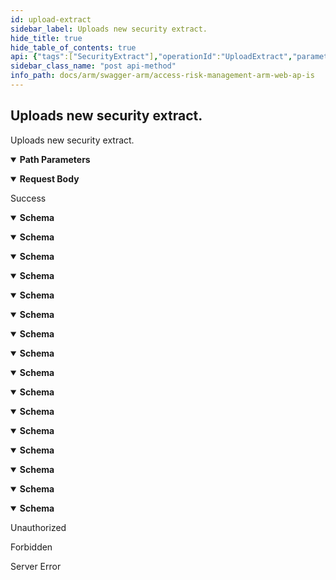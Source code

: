 ```yaml
---
id: upload-extract
sidebar_label: Uploads new security extract.
hide_title: true
hide_table_of_contents: true
api: {"tags":["SecurityExtract"],"operationId":"UploadExtract","parameters":[{"name":"erpSystemId","in":"path","description":"Identifier of the ERP system.","required":true,"schema":{"type":"integer","format":"int32"}}],"requestBody":{"content":{"multipart/form-data":{"schema":{"type":"object","properties":{"fileExtract":{"description":"File to upload.","type":"string","format":"binary"}}}}}},"responses":{"200":{"description":"Success","content":{"application/json;odata.metadata=minimal;odata.streaming=true":{"schema":{"type":"object","properties":{"id":{"type":"string"},"fileDataStorageId":{"format":"uuid","type":"string"},"fileName":{"type":"string"},"fileSizeInBytes":{"format":"int64","type":"integer"},"createdBy":{"type":"string"},"createdDate":{"format":"date-time","type":"string"},"accountId":{"format":"int32","type":"integer"},"fileUri":{"type":"string"},"fileType":{"enum":["undefined","securityExtract","utilizationExtract","securityAnalysisResult","report","ruleBookExtract","whatIfAnalysisResult","importResult","sapChangeDocumentExtract","exportResult","accessReviewEmailTemplate","accessReviewRolesRemovalReport","rulebookChangeLog","extractCompletenessReportJob","changeLog"],"type":"string"},"jobId":{"format":"int32","type":"integer"},"reportType":{"type":"string"},"analysisType":{"enum":["user","role"],"type":"string"}}}},"application/json;odata.metadata=minimal;odata.streaming=false":{"schema":{"type":"object","properties":{"id":{"type":"string"},"fileDataStorageId":{"format":"uuid","type":"string"},"fileName":{"type":"string"},"fileSizeInBytes":{"format":"int64","type":"integer"},"createdBy":{"type":"string"},"createdDate":{"format":"date-time","type":"string"},"accountId":{"format":"int32","type":"integer"},"fileUri":{"type":"string"},"fileType":{"enum":["undefined","securityExtract","utilizationExtract","securityAnalysisResult","report","ruleBookExtract","whatIfAnalysisResult","importResult","sapChangeDocumentExtract","exportResult","accessReviewEmailTemplate","accessReviewRolesRemovalReport","rulebookChangeLog","extractCompletenessReportJob","changeLog"],"type":"string"},"jobId":{"format":"int32","type":"integer"},"reportType":{"type":"string"},"analysisType":{"enum":["user","role"],"type":"string"}}}},"application/json;odata.metadata=minimal":{"schema":{"type":"object","properties":{"id":{"type":"string"},"fileDataStorageId":{"format":"uuid","type":"string"},"fileName":{"type":"string"},"fileSizeInBytes":{"format":"int64","type":"integer"},"createdBy":{"type":"string"},"createdDate":{"format":"date-time","type":"string"},"accountId":{"format":"int32","type":"integer"},"fileUri":{"type":"string"},"fileType":{"enum":["undefined","securityExtract","utilizationExtract","securityAnalysisResult","report","ruleBookExtract","whatIfAnalysisResult","importResult","sapChangeDocumentExtract","exportResult","accessReviewEmailTemplate","accessReviewRolesRemovalReport","rulebookChangeLog","extractCompletenessReportJob","changeLog"],"type":"string"},"jobId":{"format":"int32","type":"integer"},"reportType":{"type":"string"},"analysisType":{"enum":["user","role"],"type":"string"}}}},"application/json;odata.metadata=full;odata.streaming=true":{"schema":{"type":"object","properties":{"id":{"type":"string"},"fileDataStorageId":{"format":"uuid","type":"string"},"fileName":{"type":"string"},"fileSizeInBytes":{"format":"int64","type":"integer"},"createdBy":{"type":"string"},"createdDate":{"format":"date-time","type":"string"},"accountId":{"format":"int32","type":"integer"},"fileUri":{"type":"string"},"fileType":{"enum":["undefined","securityExtract","utilizationExtract","securityAnalysisResult","report","ruleBookExtract","whatIfAnalysisResult","importResult","sapChangeDocumentExtract","exportResult","accessReviewEmailTemplate","accessReviewRolesRemovalReport","rulebookChangeLog","extractCompletenessReportJob","changeLog"],"type":"string"},"jobId":{"format":"int32","type":"integer"},"reportType":{"type":"string"},"analysisType":{"enum":["user","role"],"type":"string"}}}},"application/json;odata.metadata=full;odata.streaming=false":{"schema":{"type":"object","properties":{"id":{"type":"string"},"fileDataStorageId":{"format":"uuid","type":"string"},"fileName":{"type":"string"},"fileSizeInBytes":{"format":"int64","type":"integer"},"createdBy":{"type":"string"},"createdDate":{"format":"date-time","type":"string"},"accountId":{"format":"int32","type":"integer"},"fileUri":{"type":"string"},"fileType":{"enum":["undefined","securityExtract","utilizationExtract","securityAnalysisResult","report","ruleBookExtract","whatIfAnalysisResult","importResult","sapChangeDocumentExtract","exportResult","accessReviewEmailTemplate","accessReviewRolesRemovalReport","rulebookChangeLog","extractCompletenessReportJob","changeLog"],"type":"string"},"jobId":{"format":"int32","type":"integer"},"reportType":{"type":"string"},"analysisType":{"enum":["user","role"],"type":"string"}}}},"application/json;odata.metadata=full":{"schema":{"type":"object","properties":{"id":{"type":"string"},"fileDataStorageId":{"format":"uuid","type":"string"},"fileName":{"type":"string"},"fileSizeInBytes":{"format":"int64","type":"integer"},"createdBy":{"type":"string"},"createdDate":{"format":"date-time","type":"string"},"accountId":{"format":"int32","type":"integer"},"fileUri":{"type":"string"},"fileType":{"enum":["undefined","securityExtract","utilizationExtract","securityAnalysisResult","report","ruleBookExtract","whatIfAnalysisResult","importResult","sapChangeDocumentExtract","exportResult","accessReviewEmailTemplate","accessReviewRolesRemovalReport","rulebookChangeLog","extractCompletenessReportJob","changeLog"],"type":"string"},"jobId":{"format":"int32","type":"integer"},"reportType":{"type":"string"},"analysisType":{"enum":["user","role"],"type":"string"}}}},"application/json;odata.metadata=none;odata.streaming=true":{"schema":{"type":"object","properties":{"id":{"type":"string"},"fileDataStorageId":{"format":"uuid","type":"string"},"fileName":{"type":"string"},"fileSizeInBytes":{"format":"int64","type":"integer"},"createdBy":{"type":"string"},"createdDate":{"format":"date-time","type":"string"},"accountId":{"format":"int32","type":"integer"},"fileUri":{"type":"string"},"fileType":{"enum":["undefined","securityExtract","utilizationExtract","securityAnalysisResult","report","ruleBookExtract","whatIfAnalysisResult","importResult","sapChangeDocumentExtract","exportResult","accessReviewEmailTemplate","accessReviewRolesRemovalReport","rulebookChangeLog","extractCompletenessReportJob","changeLog"],"type":"string"},"jobId":{"format":"int32","type":"integer"},"reportType":{"type":"string"},"analysisType":{"enum":["user","role"],"type":"string"}}}},"application/json;odata.metadata=none;odata.streaming=false":{"schema":{"type":"object","properties":{"id":{"type":"string"},"fileDataStorageId":{"format":"uuid","type":"string"},"fileName":{"type":"string"},"fileSizeInBytes":{"format":"int64","type":"integer"},"createdBy":{"type":"string"},"createdDate":{"format":"date-time","type":"string"},"accountId":{"format":"int32","type":"integer"},"fileUri":{"type":"string"},"fileType":{"enum":["undefined","securityExtract","utilizationExtract","securityAnalysisResult","report","ruleBookExtract","whatIfAnalysisResult","importResult","sapChangeDocumentExtract","exportResult","accessReviewEmailTemplate","accessReviewRolesRemovalReport","rulebookChangeLog","extractCompletenessReportJob","changeLog"],"type":"string"},"jobId":{"format":"int32","type":"integer"},"reportType":{"type":"string"},"analysisType":{"enum":["user","role"],"type":"string"}}}},"application/json;odata.metadata=none":{"schema":{"type":"object","properties":{"id":{"type":"string"},"fileDataStorageId":{"format":"uuid","type":"string"},"fileName":{"type":"string"},"fileSizeInBytes":{"format":"int64","type":"integer"},"createdBy":{"type":"string"},"createdDate":{"format":"date-time","type":"string"},"accountId":{"format":"int32","type":"integer"},"fileUri":{"type":"string"},"fileType":{"enum":["undefined","securityExtract","utilizationExtract","securityAnalysisResult","report","ruleBookExtract","whatIfAnalysisResult","importResult","sapChangeDocumentExtract","exportResult","accessReviewEmailTemplate","accessReviewRolesRemovalReport","rulebookChangeLog","extractCompletenessReportJob","changeLog"],"type":"string"},"jobId":{"format":"int32","type":"integer"},"reportType":{"type":"string"},"analysisType":{"enum":["user","role"],"type":"string"}}}},"application/json;odata.streaming=true":{"schema":{"type":"object","properties":{"id":{"type":"string"},"fileDataStorageId":{"format":"uuid","type":"string"},"fileName":{"type":"string"},"fileSizeInBytes":{"format":"int64","type":"integer"},"createdBy":{"type":"string"},"createdDate":{"format":"date-time","type":"string"},"accountId":{"format":"int32","type":"integer"},"fileUri":{"type":"string"},"fileType":{"enum":["undefined","securityExtract","utilizationExtract","securityAnalysisResult","report","ruleBookExtract","whatIfAnalysisResult","importResult","sapChangeDocumentExtract","exportResult","accessReviewEmailTemplate","accessReviewRolesRemovalReport","rulebookChangeLog","extractCompletenessReportJob","changeLog"],"type":"string"},"jobId":{"format":"int32","type":"integer"},"reportType":{"type":"string"},"analysisType":{"enum":["user","role"],"type":"string"}}}},"application/json;odata.streaming=false":{"schema":{"type":"object","properties":{"id":{"type":"string"},"fileDataStorageId":{"format":"uuid","type":"string"},"fileName":{"type":"string"},"fileSizeInBytes":{"format":"int64","type":"integer"},"createdBy":{"type":"string"},"createdDate":{"format":"date-time","type":"string"},"accountId":{"format":"int32","type":"integer"},"fileUri":{"type":"string"},"fileType":{"enum":["undefined","securityExtract","utilizationExtract","securityAnalysisResult","report","ruleBookExtract","whatIfAnalysisResult","importResult","sapChangeDocumentExtract","exportResult","accessReviewEmailTemplate","accessReviewRolesRemovalReport","rulebookChangeLog","extractCompletenessReportJob","changeLog"],"type":"string"},"jobId":{"format":"int32","type":"integer"},"reportType":{"type":"string"},"analysisType":{"enum":["user","role"],"type":"string"}}}},"application/json":{"schema":{"type":"object","properties":{"id":{"type":"string"},"fileDataStorageId":{"format":"uuid","type":"string"},"fileName":{"type":"string"},"fileSizeInBytes":{"format":"int64","type":"integer"},"createdBy":{"type":"string"},"createdDate":{"format":"date-time","type":"string"},"accountId":{"format":"int32","type":"integer"},"fileUri":{"type":"string"},"fileType":{"enum":["undefined","securityExtract","utilizationExtract","securityAnalysisResult","report","ruleBookExtract","whatIfAnalysisResult","importResult","sapChangeDocumentExtract","exportResult","accessReviewEmailTemplate","accessReviewRolesRemovalReport","rulebookChangeLog","extractCompletenessReportJob","changeLog"],"type":"string"},"jobId":{"format":"int32","type":"integer"},"reportType":{"type":"string"},"analysisType":{"enum":["user","role"],"type":"string"}}}},"application/xml":{"schema":{"type":"object","properties":{"id":{"type":"string"},"fileDataStorageId":{"format":"uuid","type":"string"},"fileName":{"type":"string"},"fileSizeInBytes":{"format":"int64","type":"integer"},"createdBy":{"type":"string"},"createdDate":{"format":"date-time","type":"string"},"accountId":{"format":"int32","type":"integer"},"fileUri":{"type":"string"},"fileType":{"enum":["undefined","securityExtract","utilizationExtract","securityAnalysisResult","report","ruleBookExtract","whatIfAnalysisResult","importResult","sapChangeDocumentExtract","exportResult","accessReviewEmailTemplate","accessReviewRolesRemovalReport","rulebookChangeLog","extractCompletenessReportJob","changeLog"],"type":"string"},"jobId":{"format":"int32","type":"integer"},"reportType":{"type":"string"},"analysisType":{"enum":["user","role"],"type":"string"}}}},"application/prs.odatatestxx-odata":{"schema":{"type":"object","properties":{"id":{"type":"string"},"fileDataStorageId":{"format":"uuid","type":"string"},"fileName":{"type":"string"},"fileSizeInBytes":{"format":"int64","type":"integer"},"createdBy":{"type":"string"},"createdDate":{"format":"date-time","type":"string"},"accountId":{"format":"int32","type":"integer"},"fileUri":{"type":"string"},"fileType":{"enum":["undefined","securityExtract","utilizationExtract","securityAnalysisResult","report","ruleBookExtract","whatIfAnalysisResult","importResult","sapChangeDocumentExtract","exportResult","accessReviewEmailTemplate","accessReviewRolesRemovalReport","rulebookChangeLog","extractCompletenessReportJob","changeLog"],"type":"string"},"jobId":{"format":"int32","type":"integer"},"reportType":{"type":"string"},"analysisType":{"enum":["user","role"],"type":"string"}}}},"text/plain":{"schema":{"type":"object","properties":{"id":{"type":"string"},"fileDataStorageId":{"format":"uuid","type":"string"},"fileName":{"type":"string"},"fileSizeInBytes":{"format":"int64","type":"integer"},"createdBy":{"type":"string"},"createdDate":{"format":"date-time","type":"string"},"accountId":{"format":"int32","type":"integer"},"fileUri":{"type":"string"},"fileType":{"enum":["undefined","securityExtract","utilizationExtract","securityAnalysisResult","report","ruleBookExtract","whatIfAnalysisResult","importResult","sapChangeDocumentExtract","exportResult","accessReviewEmailTemplate","accessReviewRolesRemovalReport","rulebookChangeLog","extractCompletenessReportJob","changeLog"],"type":"string"},"jobId":{"format":"int32","type":"integer"},"reportType":{"type":"string"},"analysisType":{"enum":["user","role"],"type":"string"}}}},"text/json":{"schema":{"type":"object","properties":{"id":{"type":"string"},"fileDataStorageId":{"format":"uuid","type":"string"},"fileName":{"type":"string"},"fileSizeInBytes":{"format":"int64","type":"integer"},"createdBy":{"type":"string"},"createdDate":{"format":"date-time","type":"string"},"accountId":{"format":"int32","type":"integer"},"fileUri":{"type":"string"},"fileType":{"enum":["undefined","securityExtract","utilizationExtract","securityAnalysisResult","report","ruleBookExtract","whatIfAnalysisResult","importResult","sapChangeDocumentExtract","exportResult","accessReviewEmailTemplate","accessReviewRolesRemovalReport","rulebookChangeLog","extractCompletenessReportJob","changeLog"],"type":"string"},"jobId":{"format":"int32","type":"integer"},"reportType":{"type":"string"},"analysisType":{"enum":["user","role"],"type":"string"}}}}}},"401":{"description":"Unauthorized"},"403":{"description":"Forbidden"},"500":{"description":"Server Error"}},"description":"Uploads new security extract.","method":"post","path":"/api/securityExtract/{erpSystemId}","info":{"version":"v1","title":"Access Risk Management ARM Web APIs"},"postman":{"name":"Uploads new security extract.","description":{"type":"text/plain"},"url":{"path":["api","securityExtract",":erpSystemId"],"host":["{{baseUrl}}"],"query":[],"variable":[{"disabled":false,"description":{"content":"(Required) Identifier of the ERP system.","type":"text/plain"},"type":"any","value":"","key":"erpSystemId"}]},"header":[{"key":"Content-Type","value":"multipart/form-data"},{"key":"Accept","value":"application/json;odata.metadata=minimal;odata.streaming=true"}],"method":"POST","body":{"mode":"formdata","formdata":[]}}}
sidebar_class_name: "post api-method"
info_path: docs/arm/swagger-arm/access-risk-management-arm-web-ap-is
---
```



## Uploads new security extract.



Uploads new security extract.

<details style={{"marginBottom":"1rem"}} data-collapsed={false} open={true}><summary style={{}}><strong>Path Parameters</strong></summary><div><ul><ParamsItem className={"paramsItem"} param={{"name":"erpSystemId","in":"path","description":"Identifier of the ERP system.","required":true,"schema":{"type":"integer","format":"int32"}}}></ParamsItem></ul></div></details><MimeTabs><TabItem label={"multipart/form-data"} value={"multipart/form-data-schema"}><details style={{}} data-collapsed={false} open={true}><summary style={{"textAlign":"left"}}><strong>Request Body</strong></summary><div style={{"textAlign":"left","marginLeft":"1rem"}}></div><ul style={{"marginLeft":"1rem"}}><SchemaItem collapsible={false} name={"fileExtract"} required={false} schemaDescription={"File to upload."} schemaName={"binary"} qualifierMessage={undefined} defaultValue={undefined}></SchemaItem></ul></details></TabItem></MimeTabs><div><ApiTabs><TabItem label={"200"} value={"200"}><div>

Success

</div><div><MimeTabs groupId={"mime-type"}><TabItem label={"application/json;odata.metadata=minimal;odata.streaming=true"} value={"application/json;odata.metadata=minimal;odata.streaming=true"}><SchemaTabs groupId={"schema-tabs"}><TabItem label={"Schema"} value={"Schema"}><details style={{}} data-collapsed={false} open={true}><summary style={{"textAlign":"left"}}><strong>Schema</strong></summary><div style={{"textAlign":"left","marginLeft":"1rem"}}></div><ul style={{"marginLeft":"1rem"}}><SchemaItem collapsible={false} name={"id"} required={false} schemaDescription={undefined} schemaName={"string"} qualifierMessage={undefined} defaultValue={undefined}></SchemaItem><SchemaItem collapsible={false} name={"fileDataStorageId"} required={false} schemaDescription={undefined} schemaName={"uuid"} qualifierMessage={undefined} defaultValue={undefined}></SchemaItem><SchemaItem collapsible={false} name={"fileName"} required={false} schemaDescription={undefined} schemaName={"string"} qualifierMessage={undefined} defaultValue={undefined}></SchemaItem><SchemaItem collapsible={false} name={"fileSizeInBytes"} required={false} schemaDescription={undefined} schemaName={"int64"} qualifierMessage={undefined} defaultValue={undefined}></SchemaItem><SchemaItem collapsible={false} name={"createdBy"} required={false} schemaDescription={undefined} schemaName={"string"} qualifierMessage={undefined} defaultValue={undefined}></SchemaItem><SchemaItem collapsible={false} name={"createdDate"} required={false} schemaDescription={undefined} schemaName={"date-time"} qualifierMessage={undefined} defaultValue={undefined}></SchemaItem><SchemaItem collapsible={false} name={"accountId"} required={false} schemaDescription={undefined} schemaName={"int32"} qualifierMessage={undefined} defaultValue={undefined}></SchemaItem><SchemaItem collapsible={false} name={"fileUri"} required={false} schemaDescription={undefined} schemaName={"string"} qualifierMessage={undefined} defaultValue={undefined}></SchemaItem><SchemaItem collapsible={false} name={"fileType"} required={false} schemaDescription={undefined} schemaName={"string"} qualifierMessage={"**Possible values:** [`undefined`, `securityExtract`, `utilizationExtract`, `securityAnalysisResult`, `report`, `ruleBookExtract`, `whatIfAnalysisResult`, `importResult`, `sapChangeDocumentExtract`, `exportResult`, `accessReviewEmailTemplate`, `accessReviewRolesRemovalReport`, `rulebookChangeLog`, `extractCompletenessReportJob`, `changeLog`]"} defaultValue={undefined}></SchemaItem><SchemaItem collapsible={false} name={"jobId"} required={false} schemaDescription={undefined} schemaName={"int32"} qualifierMessage={undefined} defaultValue={undefined}></SchemaItem><SchemaItem collapsible={false} name={"reportType"} required={false} schemaDescription={undefined} schemaName={"string"} qualifierMessage={undefined} defaultValue={undefined}></SchemaItem><SchemaItem collapsible={false} name={"analysisType"} required={false} schemaDescription={undefined} schemaName={"string"} qualifierMessage={"**Possible values:** [`user`, `role`]"} defaultValue={undefined}></SchemaItem></ul></details></TabItem></SchemaTabs></TabItem><TabItem label={"application/json;odata.metadata=minimal;odata.streaming=false"} value={"application/json;odata.metadata=minimal;odata.streaming=false"}><SchemaTabs groupId={"schema-tabs"}><TabItem label={"Schema"} value={"Schema"}><details style={{}} data-collapsed={false} open={true}><summary style={{"textAlign":"left"}}><strong>Schema</strong></summary><div style={{"textAlign":"left","marginLeft":"1rem"}}></div><ul style={{"marginLeft":"1rem"}}><SchemaItem collapsible={false} name={"id"} required={false} schemaDescription={undefined} schemaName={"string"} qualifierMessage={undefined} defaultValue={undefined}></SchemaItem><SchemaItem collapsible={false} name={"fileDataStorageId"} required={false} schemaDescription={undefined} schemaName={"uuid"} qualifierMessage={undefined} defaultValue={undefined}></SchemaItem><SchemaItem collapsible={false} name={"fileName"} required={false} schemaDescription={undefined} schemaName={"string"} qualifierMessage={undefined} defaultValue={undefined}></SchemaItem><SchemaItem collapsible={false} name={"fileSizeInBytes"} required={false} schemaDescription={undefined} schemaName={"int64"} qualifierMessage={undefined} defaultValue={undefined}></SchemaItem><SchemaItem collapsible={false} name={"createdBy"} required={false} schemaDescription={undefined} schemaName={"string"} qualifierMessage={undefined} defaultValue={undefined}></SchemaItem><SchemaItem collapsible={false} name={"createdDate"} required={false} schemaDescription={undefined} schemaName={"date-time"} qualifierMessage={undefined} defaultValue={undefined}></SchemaItem><SchemaItem collapsible={false} name={"accountId"} required={false} schemaDescription={undefined} schemaName={"int32"} qualifierMessage={undefined} defaultValue={undefined}></SchemaItem><SchemaItem collapsible={false} name={"fileUri"} required={false} schemaDescription={undefined} schemaName={"string"} qualifierMessage={undefined} defaultValue={undefined}></SchemaItem><SchemaItem collapsible={false} name={"fileType"} required={false} schemaDescription={undefined} schemaName={"string"} qualifierMessage={"**Possible values:** [`undefined`, `securityExtract`, `utilizationExtract`, `securityAnalysisResult`, `report`, `ruleBookExtract`, `whatIfAnalysisResult`, `importResult`, `sapChangeDocumentExtract`, `exportResult`, `accessReviewEmailTemplate`, `accessReviewRolesRemovalReport`, `rulebookChangeLog`, `extractCompletenessReportJob`, `changeLog`]"} defaultValue={undefined}></SchemaItem><SchemaItem collapsible={false} name={"jobId"} required={false} schemaDescription={undefined} schemaName={"int32"} qualifierMessage={undefined} defaultValue={undefined}></SchemaItem><SchemaItem collapsible={false} name={"reportType"} required={false} schemaDescription={undefined} schemaName={"string"} qualifierMessage={undefined} defaultValue={undefined}></SchemaItem><SchemaItem collapsible={false} name={"analysisType"} required={false} schemaDescription={undefined} schemaName={"string"} qualifierMessage={"**Possible values:** [`user`, `role`]"} defaultValue={undefined}></SchemaItem></ul></details></TabItem></SchemaTabs></TabItem><TabItem label={"application/json;odata.metadata=minimal"} value={"application/json;odata.metadata=minimal"}><SchemaTabs groupId={"schema-tabs"}><TabItem label={"Schema"} value={"Schema"}><details style={{}} data-collapsed={false} open={true}><summary style={{"textAlign":"left"}}><strong>Schema</strong></summary><div style={{"textAlign":"left","marginLeft":"1rem"}}></div><ul style={{"marginLeft":"1rem"}}><SchemaItem collapsible={false} name={"id"} required={false} schemaDescription={undefined} schemaName={"string"} qualifierMessage={undefined} defaultValue={undefined}></SchemaItem><SchemaItem collapsible={false} name={"fileDataStorageId"} required={false} schemaDescription={undefined} schemaName={"uuid"} qualifierMessage={undefined} defaultValue={undefined}></SchemaItem><SchemaItem collapsible={false} name={"fileName"} required={false} schemaDescription={undefined} schemaName={"string"} qualifierMessage={undefined} defaultValue={undefined}></SchemaItem><SchemaItem collapsible={false} name={"fileSizeInBytes"} required={false} schemaDescription={undefined} schemaName={"int64"} qualifierMessage={undefined} defaultValue={undefined}></SchemaItem><SchemaItem collapsible={false} name={"createdBy"} required={false} schemaDescription={undefined} schemaName={"string"} qualifierMessage={undefined} defaultValue={undefined}></SchemaItem><SchemaItem collapsible={false} name={"createdDate"} required={false} schemaDescription={undefined} schemaName={"date-time"} qualifierMessage={undefined} defaultValue={undefined}></SchemaItem><SchemaItem collapsible={false} name={"accountId"} required={false} schemaDescription={undefined} schemaName={"int32"} qualifierMessage={undefined} defaultValue={undefined}></SchemaItem><SchemaItem collapsible={false} name={"fileUri"} required={false} schemaDescription={undefined} schemaName={"string"} qualifierMessage={undefined} defaultValue={undefined}></SchemaItem><SchemaItem collapsible={false} name={"fileType"} required={false} schemaDescription={undefined} schemaName={"string"} qualifierMessage={"**Possible values:** [`undefined`, `securityExtract`, `utilizationExtract`, `securityAnalysisResult`, `report`, `ruleBookExtract`, `whatIfAnalysisResult`, `importResult`, `sapChangeDocumentExtract`, `exportResult`, `accessReviewEmailTemplate`, `accessReviewRolesRemovalReport`, `rulebookChangeLog`, `extractCompletenessReportJob`, `changeLog`]"} defaultValue={undefined}></SchemaItem><SchemaItem collapsible={false} name={"jobId"} required={false} schemaDescription={undefined} schemaName={"int32"} qualifierMessage={undefined} defaultValue={undefined}></SchemaItem><SchemaItem collapsible={false} name={"reportType"} required={false} schemaDescription={undefined} schemaName={"string"} qualifierMessage={undefined} defaultValue={undefined}></SchemaItem><SchemaItem collapsible={false} name={"analysisType"} required={false} schemaDescription={undefined} schemaName={"string"} qualifierMessage={"**Possible values:** [`user`, `role`]"} defaultValue={undefined}></SchemaItem></ul></details></TabItem></SchemaTabs></TabItem><TabItem label={"application/json;odata.metadata=full;odata.streaming=true"} value={"application/json;odata.metadata=full;odata.streaming=true"}><SchemaTabs groupId={"schema-tabs"}><TabItem label={"Schema"} value={"Schema"}><details style={{}} data-collapsed={false} open={true}><summary style={{"textAlign":"left"}}><strong>Schema</strong></summary><div style={{"textAlign":"left","marginLeft":"1rem"}}></div><ul style={{"marginLeft":"1rem"}}><SchemaItem collapsible={false} name={"id"} required={false} schemaDescription={undefined} schemaName={"string"} qualifierMessage={undefined} defaultValue={undefined}></SchemaItem><SchemaItem collapsible={false} name={"fileDataStorageId"} required={false} schemaDescription={undefined} schemaName={"uuid"} qualifierMessage={undefined} defaultValue={undefined}></SchemaItem><SchemaItem collapsible={false} name={"fileName"} required={false} schemaDescription={undefined} schemaName={"string"} qualifierMessage={undefined} defaultValue={undefined}></SchemaItem><SchemaItem collapsible={false} name={"fileSizeInBytes"} required={false} schemaDescription={undefined} schemaName={"int64"} qualifierMessage={undefined} defaultValue={undefined}></SchemaItem><SchemaItem collapsible={false} name={"createdBy"} required={false} schemaDescription={undefined} schemaName={"string"} qualifierMessage={undefined} defaultValue={undefined}></SchemaItem><SchemaItem collapsible={false} name={"createdDate"} required={false} schemaDescription={undefined} schemaName={"date-time"} qualifierMessage={undefined} defaultValue={undefined}></SchemaItem><SchemaItem collapsible={false} name={"accountId"} required={false} schemaDescription={undefined} schemaName={"int32"} qualifierMessage={undefined} defaultValue={undefined}></SchemaItem><SchemaItem collapsible={false} name={"fileUri"} required={false} schemaDescription={undefined} schemaName={"string"} qualifierMessage={undefined} defaultValue={undefined}></SchemaItem><SchemaItem collapsible={false} name={"fileType"} required={false} schemaDescription={undefined} schemaName={"string"} qualifierMessage={"**Possible values:** [`undefined`, `securityExtract`, `utilizationExtract`, `securityAnalysisResult`, `report`, `ruleBookExtract`, `whatIfAnalysisResult`, `importResult`, `sapChangeDocumentExtract`, `exportResult`, `accessReviewEmailTemplate`, `accessReviewRolesRemovalReport`, `rulebookChangeLog`, `extractCompletenessReportJob`, `changeLog`]"} defaultValue={undefined}></SchemaItem><SchemaItem collapsible={false} name={"jobId"} required={false} schemaDescription={undefined} schemaName={"int32"} qualifierMessage={undefined} defaultValue={undefined}></SchemaItem><SchemaItem collapsible={false} name={"reportType"} required={false} schemaDescription={undefined} schemaName={"string"} qualifierMessage={undefined} defaultValue={undefined}></SchemaItem><SchemaItem collapsible={false} name={"analysisType"} required={false} schemaDescription={undefined} schemaName={"string"} qualifierMessage={"**Possible values:** [`user`, `role`]"} defaultValue={undefined}></SchemaItem></ul></details></TabItem></SchemaTabs></TabItem><TabItem label={"application/json;odata.metadata=full;odata.streaming=false"} value={"application/json;odata.metadata=full;odata.streaming=false"}><SchemaTabs groupId={"schema-tabs"}><TabItem label={"Schema"} value={"Schema"}><details style={{}} data-collapsed={false} open={true}><summary style={{"textAlign":"left"}}><strong>Schema</strong></summary><div style={{"textAlign":"left","marginLeft":"1rem"}}></div><ul style={{"marginLeft":"1rem"}}><SchemaItem collapsible={false} name={"id"} required={false} schemaDescription={undefined} schemaName={"string"} qualifierMessage={undefined} defaultValue={undefined}></SchemaItem><SchemaItem collapsible={false} name={"fileDataStorageId"} required={false} schemaDescription={undefined} schemaName={"uuid"} qualifierMessage={undefined} defaultValue={undefined}></SchemaItem><SchemaItem collapsible={false} name={"fileName"} required={false} schemaDescription={undefined} schemaName={"string"} qualifierMessage={undefined} defaultValue={undefined}></SchemaItem><SchemaItem collapsible={false} name={"fileSizeInBytes"} required={false} schemaDescription={undefined} schemaName={"int64"} qualifierMessage={undefined} defaultValue={undefined}></SchemaItem><SchemaItem collapsible={false} name={"createdBy"} required={false} schemaDescription={undefined} schemaName={"string"} qualifierMessage={undefined} defaultValue={undefined}></SchemaItem><SchemaItem collapsible={false} name={"createdDate"} required={false} schemaDescription={undefined} schemaName={"date-time"} qualifierMessage={undefined} defaultValue={undefined}></SchemaItem><SchemaItem collapsible={false} name={"accountId"} required={false} schemaDescription={undefined} schemaName={"int32"} qualifierMessage={undefined} defaultValue={undefined}></SchemaItem><SchemaItem collapsible={false} name={"fileUri"} required={false} schemaDescription={undefined} schemaName={"string"} qualifierMessage={undefined} defaultValue={undefined}></SchemaItem><SchemaItem collapsible={false} name={"fileType"} required={false} schemaDescription={undefined} schemaName={"string"} qualifierMessage={"**Possible values:** [`undefined`, `securityExtract`, `utilizationExtract`, `securityAnalysisResult`, `report`, `ruleBookExtract`, `whatIfAnalysisResult`, `importResult`, `sapChangeDocumentExtract`, `exportResult`, `accessReviewEmailTemplate`, `accessReviewRolesRemovalReport`, `rulebookChangeLog`, `extractCompletenessReportJob`, `changeLog`]"} defaultValue={undefined}></SchemaItem><SchemaItem collapsible={false} name={"jobId"} required={false} schemaDescription={undefined} schemaName={"int32"} qualifierMessage={undefined} defaultValue={undefined}></SchemaItem><SchemaItem collapsible={false} name={"reportType"} required={false} schemaDescription={undefined} schemaName={"string"} qualifierMessage={undefined} defaultValue={undefined}></SchemaItem><SchemaItem collapsible={false} name={"analysisType"} required={false} schemaDescription={undefined} schemaName={"string"} qualifierMessage={"**Possible values:** [`user`, `role`]"} defaultValue={undefined}></SchemaItem></ul></details></TabItem></SchemaTabs></TabItem><TabItem label={"application/json;odata.metadata=full"} value={"application/json;odata.metadata=full"}><SchemaTabs groupId={"schema-tabs"}><TabItem label={"Schema"} value={"Schema"}><details style={{}} data-collapsed={false} open={true}><summary style={{"textAlign":"left"}}><strong>Schema</strong></summary><div style={{"textAlign":"left","marginLeft":"1rem"}}></div><ul style={{"marginLeft":"1rem"}}><SchemaItem collapsible={false} name={"id"} required={false} schemaDescription={undefined} schemaName={"string"} qualifierMessage={undefined} defaultValue={undefined}></SchemaItem><SchemaItem collapsible={false} name={"fileDataStorageId"} required={false} schemaDescription={undefined} schemaName={"uuid"} qualifierMessage={undefined} defaultValue={undefined}></SchemaItem><SchemaItem collapsible={false} name={"fileName"} required={false} schemaDescription={undefined} schemaName={"string"} qualifierMessage={undefined} defaultValue={undefined}></SchemaItem><SchemaItem collapsible={false} name={"fileSizeInBytes"} required={false} schemaDescription={undefined} schemaName={"int64"} qualifierMessage={undefined} defaultValue={undefined}></SchemaItem><SchemaItem collapsible={false} name={"createdBy"} required={false} schemaDescription={undefined} schemaName={"string"} qualifierMessage={undefined} defaultValue={undefined}></SchemaItem><SchemaItem collapsible={false} name={"createdDate"} required={false} schemaDescription={undefined} schemaName={"date-time"} qualifierMessage={undefined} defaultValue={undefined}></SchemaItem><SchemaItem collapsible={false} name={"accountId"} required={false} schemaDescription={undefined} schemaName={"int32"} qualifierMessage={undefined} defaultValue={undefined}></SchemaItem><SchemaItem collapsible={false} name={"fileUri"} required={false} schemaDescription={undefined} schemaName={"string"} qualifierMessage={undefined} defaultValue={undefined}></SchemaItem><SchemaItem collapsible={false} name={"fileType"} required={false} schemaDescription={undefined} schemaName={"string"} qualifierMessage={"**Possible values:** [`undefined`, `securityExtract`, `utilizationExtract`, `securityAnalysisResult`, `report`, `ruleBookExtract`, `whatIfAnalysisResult`, `importResult`, `sapChangeDocumentExtract`, `exportResult`, `accessReviewEmailTemplate`, `accessReviewRolesRemovalReport`, `rulebookChangeLog`, `extractCompletenessReportJob`, `changeLog`]"} defaultValue={undefined}></SchemaItem><SchemaItem collapsible={false} name={"jobId"} required={false} schemaDescription={undefined} schemaName={"int32"} qualifierMessage={undefined} defaultValue={undefined}></SchemaItem><SchemaItem collapsible={false} name={"reportType"} required={false} schemaDescription={undefined} schemaName={"string"} qualifierMessage={undefined} defaultValue={undefined}></SchemaItem><SchemaItem collapsible={false} name={"analysisType"} required={false} schemaDescription={undefined} schemaName={"string"} qualifierMessage={"**Possible values:** [`user`, `role`]"} defaultValue={undefined}></SchemaItem></ul></details></TabItem></SchemaTabs></TabItem><TabItem label={"application/json;odata.metadata=none;odata.streaming=true"} value={"application/json;odata.metadata=none;odata.streaming=true"}><SchemaTabs groupId={"schema-tabs"}><TabItem label={"Schema"} value={"Schema"}><details style={{}} data-collapsed={false} open={true}><summary style={{"textAlign":"left"}}><strong>Schema</strong></summary><div style={{"textAlign":"left","marginLeft":"1rem"}}></div><ul style={{"marginLeft":"1rem"}}><SchemaItem collapsible={false} name={"id"} required={false} schemaDescription={undefined} schemaName={"string"} qualifierMessage={undefined} defaultValue={undefined}></SchemaItem><SchemaItem collapsible={false} name={"fileDataStorageId"} required={false} schemaDescription={undefined} schemaName={"uuid"} qualifierMessage={undefined} defaultValue={undefined}></SchemaItem><SchemaItem collapsible={false} name={"fileName"} required={false} schemaDescription={undefined} schemaName={"string"} qualifierMessage={undefined} defaultValue={undefined}></SchemaItem><SchemaItem collapsible={false} name={"fileSizeInBytes"} required={false} schemaDescription={undefined} schemaName={"int64"} qualifierMessage={undefined} defaultValue={undefined}></SchemaItem><SchemaItem collapsible={false} name={"createdBy"} required={false} schemaDescription={undefined} schemaName={"string"} qualifierMessage={undefined} defaultValue={undefined}></SchemaItem><SchemaItem collapsible={false} name={"createdDate"} required={false} schemaDescription={undefined} schemaName={"date-time"} qualifierMessage={undefined} defaultValue={undefined}></SchemaItem><SchemaItem collapsible={false} name={"accountId"} required={false} schemaDescription={undefined} schemaName={"int32"} qualifierMessage={undefined} defaultValue={undefined}></SchemaItem><SchemaItem collapsible={false} name={"fileUri"} required={false} schemaDescription={undefined} schemaName={"string"} qualifierMessage={undefined} defaultValue={undefined}></SchemaItem><SchemaItem collapsible={false} name={"fileType"} required={false} schemaDescription={undefined} schemaName={"string"} qualifierMessage={"**Possible values:** [`undefined`, `securityExtract`, `utilizationExtract`, `securityAnalysisResult`, `report`, `ruleBookExtract`, `whatIfAnalysisResult`, `importResult`, `sapChangeDocumentExtract`, `exportResult`, `accessReviewEmailTemplate`, `accessReviewRolesRemovalReport`, `rulebookChangeLog`, `extractCompletenessReportJob`, `changeLog`]"} defaultValue={undefined}></SchemaItem><SchemaItem collapsible={false} name={"jobId"} required={false} schemaDescription={undefined} schemaName={"int32"} qualifierMessage={undefined} defaultValue={undefined}></SchemaItem><SchemaItem collapsible={false} name={"reportType"} required={false} schemaDescription={undefined} schemaName={"string"} qualifierMessage={undefined} defaultValue={undefined}></SchemaItem><SchemaItem collapsible={false} name={"analysisType"} required={false} schemaDescription={undefined} schemaName={"string"} qualifierMessage={"**Possible values:** [`user`, `role`]"} defaultValue={undefined}></SchemaItem></ul></details></TabItem></SchemaTabs></TabItem><TabItem label={"application/json;odata.metadata=none;odata.streaming=false"} value={"application/json;odata.metadata=none;odata.streaming=false"}><SchemaTabs groupId={"schema-tabs"}><TabItem label={"Schema"} value={"Schema"}><details style={{}} data-collapsed={false} open={true}><summary style={{"textAlign":"left"}}><strong>Schema</strong></summary><div style={{"textAlign":"left","marginLeft":"1rem"}}></div><ul style={{"marginLeft":"1rem"}}><SchemaItem collapsible={false} name={"id"} required={false} schemaDescription={undefined} schemaName={"string"} qualifierMessage={undefined} defaultValue={undefined}></SchemaItem><SchemaItem collapsible={false} name={"fileDataStorageId"} required={false} schemaDescription={undefined} schemaName={"uuid"} qualifierMessage={undefined} defaultValue={undefined}></SchemaItem><SchemaItem collapsible={false} name={"fileName"} required={false} schemaDescription={undefined} schemaName={"string"} qualifierMessage={undefined} defaultValue={undefined}></SchemaItem><SchemaItem collapsible={false} name={"fileSizeInBytes"} required={false} schemaDescription={undefined} schemaName={"int64"} qualifierMessage={undefined} defaultValue={undefined}></SchemaItem><SchemaItem collapsible={false} name={"createdBy"} required={false} schemaDescription={undefined} schemaName={"string"} qualifierMessage={undefined} defaultValue={undefined}></SchemaItem><SchemaItem collapsible={false} name={"createdDate"} required={false} schemaDescription={undefined} schemaName={"date-time"} qualifierMessage={undefined} defaultValue={undefined}></SchemaItem><SchemaItem collapsible={false} name={"accountId"} required={false} schemaDescription={undefined} schemaName={"int32"} qualifierMessage={undefined} defaultValue={undefined}></SchemaItem><SchemaItem collapsible={false} name={"fileUri"} required={false} schemaDescription={undefined} schemaName={"string"} qualifierMessage={undefined} defaultValue={undefined}></SchemaItem><SchemaItem collapsible={false} name={"fileType"} required={false} schemaDescription={undefined} schemaName={"string"} qualifierMessage={"**Possible values:** [`undefined`, `securityExtract`, `utilizationExtract`, `securityAnalysisResult`, `report`, `ruleBookExtract`, `whatIfAnalysisResult`, `importResult`, `sapChangeDocumentExtract`, `exportResult`, `accessReviewEmailTemplate`, `accessReviewRolesRemovalReport`, `rulebookChangeLog`, `extractCompletenessReportJob`, `changeLog`]"} defaultValue={undefined}></SchemaItem><SchemaItem collapsible={false} name={"jobId"} required={false} schemaDescription={undefined} schemaName={"int32"} qualifierMessage={undefined} defaultValue={undefined}></SchemaItem><SchemaItem collapsible={false} name={"reportType"} required={false} schemaDescription={undefined} schemaName={"string"} qualifierMessage={undefined} defaultValue={undefined}></SchemaItem><SchemaItem collapsible={false} name={"analysisType"} required={false} schemaDescription={undefined} schemaName={"string"} qualifierMessage={"**Possible values:** [`user`, `role`]"} defaultValue={undefined}></SchemaItem></ul></details></TabItem></SchemaTabs></TabItem><TabItem label={"application/json;odata.metadata=none"} value={"application/json;odata.metadata=none"}><SchemaTabs groupId={"schema-tabs"}><TabItem label={"Schema"} value={"Schema"}><details style={{}} data-collapsed={false} open={true}><summary style={{"textAlign":"left"}}><strong>Schema</strong></summary><div style={{"textAlign":"left","marginLeft":"1rem"}}></div><ul style={{"marginLeft":"1rem"}}><SchemaItem collapsible={false} name={"id"} required={false} schemaDescription={undefined} schemaName={"string"} qualifierMessage={undefined} defaultValue={undefined}></SchemaItem><SchemaItem collapsible={false} name={"fileDataStorageId"} required={false} schemaDescription={undefined} schemaName={"uuid"} qualifierMessage={undefined} defaultValue={undefined}></SchemaItem><SchemaItem collapsible={false} name={"fileName"} required={false} schemaDescription={undefined} schemaName={"string"} qualifierMessage={undefined} defaultValue={undefined}></SchemaItem><SchemaItem collapsible={false} name={"fileSizeInBytes"} required={false} schemaDescription={undefined} schemaName={"int64"} qualifierMessage={undefined} defaultValue={undefined}></SchemaItem><SchemaItem collapsible={false} name={"createdBy"} required={false} schemaDescription={undefined} schemaName={"string"} qualifierMessage={undefined} defaultValue={undefined}></SchemaItem><SchemaItem collapsible={false} name={"createdDate"} required={false} schemaDescription={undefined} schemaName={"date-time"} qualifierMessage={undefined} defaultValue={undefined}></SchemaItem><SchemaItem collapsible={false} name={"accountId"} required={false} schemaDescription={undefined} schemaName={"int32"} qualifierMessage={undefined} defaultValue={undefined}></SchemaItem><SchemaItem collapsible={false} name={"fileUri"} required={false} schemaDescription={undefined} schemaName={"string"} qualifierMessage={undefined} defaultValue={undefined}></SchemaItem><SchemaItem collapsible={false} name={"fileType"} required={false} schemaDescription={undefined} schemaName={"string"} qualifierMessage={"**Possible values:** [`undefined`, `securityExtract`, `utilizationExtract`, `securityAnalysisResult`, `report`, `ruleBookExtract`, `whatIfAnalysisResult`, `importResult`, `sapChangeDocumentExtract`, `exportResult`, `accessReviewEmailTemplate`, `accessReviewRolesRemovalReport`, `rulebookChangeLog`, `extractCompletenessReportJob`, `changeLog`]"} defaultValue={undefined}></SchemaItem><SchemaItem collapsible={false} name={"jobId"} required={false} schemaDescription={undefined} schemaName={"int32"} qualifierMessage={undefined} defaultValue={undefined}></SchemaItem><SchemaItem collapsible={false} name={"reportType"} required={false} schemaDescription={undefined} schemaName={"string"} qualifierMessage={undefined} defaultValue={undefined}></SchemaItem><SchemaItem collapsible={false} name={"analysisType"} required={false} schemaDescription={undefined} schemaName={"string"} qualifierMessage={"**Possible values:** [`user`, `role`]"} defaultValue={undefined}></SchemaItem></ul></details></TabItem></SchemaTabs></TabItem><TabItem label={"application/json;odata.streaming=true"} value={"application/json;odata.streaming=true"}><SchemaTabs groupId={"schema-tabs"}><TabItem label={"Schema"} value={"Schema"}><details style={{}} data-collapsed={false} open={true}><summary style={{"textAlign":"left"}}><strong>Schema</strong></summary><div style={{"textAlign":"left","marginLeft":"1rem"}}></div><ul style={{"marginLeft":"1rem"}}><SchemaItem collapsible={false} name={"id"} required={false} schemaDescription={undefined} schemaName={"string"} qualifierMessage={undefined} defaultValue={undefined}></SchemaItem><SchemaItem collapsible={false} name={"fileDataStorageId"} required={false} schemaDescription={undefined} schemaName={"uuid"} qualifierMessage={undefined} defaultValue={undefined}></SchemaItem><SchemaItem collapsible={false} name={"fileName"} required={false} schemaDescription={undefined} schemaName={"string"} qualifierMessage={undefined} defaultValue={undefined}></SchemaItem><SchemaItem collapsible={false} name={"fileSizeInBytes"} required={false} schemaDescription={undefined} schemaName={"int64"} qualifierMessage={undefined} defaultValue={undefined}></SchemaItem><SchemaItem collapsible={false} name={"createdBy"} required={false} schemaDescription={undefined} schemaName={"string"} qualifierMessage={undefined} defaultValue={undefined}></SchemaItem><SchemaItem collapsible={false} name={"createdDate"} required={false} schemaDescription={undefined} schemaName={"date-time"} qualifierMessage={undefined} defaultValue={undefined}></SchemaItem><SchemaItem collapsible={false} name={"accountId"} required={false} schemaDescription={undefined} schemaName={"int32"} qualifierMessage={undefined} defaultValue={undefined}></SchemaItem><SchemaItem collapsible={false} name={"fileUri"} required={false} schemaDescription={undefined} schemaName={"string"} qualifierMessage={undefined} defaultValue={undefined}></SchemaItem><SchemaItem collapsible={false} name={"fileType"} required={false} schemaDescription={undefined} schemaName={"string"} qualifierMessage={"**Possible values:** [`undefined`, `securityExtract`, `utilizationExtract`, `securityAnalysisResult`, `report`, `ruleBookExtract`, `whatIfAnalysisResult`, `importResult`, `sapChangeDocumentExtract`, `exportResult`, `accessReviewEmailTemplate`, `accessReviewRolesRemovalReport`, `rulebookChangeLog`, `extractCompletenessReportJob`, `changeLog`]"} defaultValue={undefined}></SchemaItem><SchemaItem collapsible={false} name={"jobId"} required={false} schemaDescription={undefined} schemaName={"int32"} qualifierMessage={undefined} defaultValue={undefined}></SchemaItem><SchemaItem collapsible={false} name={"reportType"} required={false} schemaDescription={undefined} schemaName={"string"} qualifierMessage={undefined} defaultValue={undefined}></SchemaItem><SchemaItem collapsible={false} name={"analysisType"} required={false} schemaDescription={undefined} schemaName={"string"} qualifierMessage={"**Possible values:** [`user`, `role`]"} defaultValue={undefined}></SchemaItem></ul></details></TabItem></SchemaTabs></TabItem><TabItem label={"application/json;odata.streaming=false"} value={"application/json;odata.streaming=false"}><SchemaTabs groupId={"schema-tabs"}><TabItem label={"Schema"} value={"Schema"}><details style={{}} data-collapsed={false} open={true}><summary style={{"textAlign":"left"}}><strong>Schema</strong></summary><div style={{"textAlign":"left","marginLeft":"1rem"}}></div><ul style={{"marginLeft":"1rem"}}><SchemaItem collapsible={false} name={"id"} required={false} schemaDescription={undefined} schemaName={"string"} qualifierMessage={undefined} defaultValue={undefined}></SchemaItem><SchemaItem collapsible={false} name={"fileDataStorageId"} required={false} schemaDescription={undefined} schemaName={"uuid"} qualifierMessage={undefined} defaultValue={undefined}></SchemaItem><SchemaItem collapsible={false} name={"fileName"} required={false} schemaDescription={undefined} schemaName={"string"} qualifierMessage={undefined} defaultValue={undefined}></SchemaItem><SchemaItem collapsible={false} name={"fileSizeInBytes"} required={false} schemaDescription={undefined} schemaName={"int64"} qualifierMessage={undefined} defaultValue={undefined}></SchemaItem><SchemaItem collapsible={false} name={"createdBy"} required={false} schemaDescription={undefined} schemaName={"string"} qualifierMessage={undefined} defaultValue={undefined}></SchemaItem><SchemaItem collapsible={false} name={"createdDate"} required={false} schemaDescription={undefined} schemaName={"date-time"} qualifierMessage={undefined} defaultValue={undefined}></SchemaItem><SchemaItem collapsible={false} name={"accountId"} required={false} schemaDescription={undefined} schemaName={"int32"} qualifierMessage={undefined} defaultValue={undefined}></SchemaItem><SchemaItem collapsible={false} name={"fileUri"} required={false} schemaDescription={undefined} schemaName={"string"} qualifierMessage={undefined} defaultValue={undefined}></SchemaItem><SchemaItem collapsible={false} name={"fileType"} required={false} schemaDescription={undefined} schemaName={"string"} qualifierMessage={"**Possible values:** [`undefined`, `securityExtract`, `utilizationExtract`, `securityAnalysisResult`, `report`, `ruleBookExtract`, `whatIfAnalysisResult`, `importResult`, `sapChangeDocumentExtract`, `exportResult`, `accessReviewEmailTemplate`, `accessReviewRolesRemovalReport`, `rulebookChangeLog`, `extractCompletenessReportJob`, `changeLog`]"} defaultValue={undefined}></SchemaItem><SchemaItem collapsible={false} name={"jobId"} required={false} schemaDescription={undefined} schemaName={"int32"} qualifierMessage={undefined} defaultValue={undefined}></SchemaItem><SchemaItem collapsible={false} name={"reportType"} required={false} schemaDescription={undefined} schemaName={"string"} qualifierMessage={undefined} defaultValue={undefined}></SchemaItem><SchemaItem collapsible={false} name={"analysisType"} required={false} schemaDescription={undefined} schemaName={"string"} qualifierMessage={"**Possible values:** [`user`, `role`]"} defaultValue={undefined}></SchemaItem></ul></details></TabItem></SchemaTabs></TabItem><TabItem label={"application/json"} value={"application/json"}><SchemaTabs groupId={"schema-tabs"}><TabItem label={"Schema"} value={"Schema"}><details style={{}} data-collapsed={false} open={true}><summary style={{"textAlign":"left"}}><strong>Schema</strong></summary><div style={{"textAlign":"left","marginLeft":"1rem"}}></div><ul style={{"marginLeft":"1rem"}}><SchemaItem collapsible={false} name={"id"} required={false} schemaDescription={undefined} schemaName={"string"} qualifierMessage={undefined} defaultValue={undefined}></SchemaItem><SchemaItem collapsible={false} name={"fileDataStorageId"} required={false} schemaDescription={undefined} schemaName={"uuid"} qualifierMessage={undefined} defaultValue={undefined}></SchemaItem><SchemaItem collapsible={false} name={"fileName"} required={false} schemaDescription={undefined} schemaName={"string"} qualifierMessage={undefined} defaultValue={undefined}></SchemaItem><SchemaItem collapsible={false} name={"fileSizeInBytes"} required={false} schemaDescription={undefined} schemaName={"int64"} qualifierMessage={undefined} defaultValue={undefined}></SchemaItem><SchemaItem collapsible={false} name={"createdBy"} required={false} schemaDescription={undefined} schemaName={"string"} qualifierMessage={undefined} defaultValue={undefined}></SchemaItem><SchemaItem collapsible={false} name={"createdDate"} required={false} schemaDescription={undefined} schemaName={"date-time"} qualifierMessage={undefined} defaultValue={undefined}></SchemaItem><SchemaItem collapsible={false} name={"accountId"} required={false} schemaDescription={undefined} schemaName={"int32"} qualifierMessage={undefined} defaultValue={undefined}></SchemaItem><SchemaItem collapsible={false} name={"fileUri"} required={false} schemaDescription={undefined} schemaName={"string"} qualifierMessage={undefined} defaultValue={undefined}></SchemaItem><SchemaItem collapsible={false} name={"fileType"} required={false} schemaDescription={undefined} schemaName={"string"} qualifierMessage={"**Possible values:** [`undefined`, `securityExtract`, `utilizationExtract`, `securityAnalysisResult`, `report`, `ruleBookExtract`, `whatIfAnalysisResult`, `importResult`, `sapChangeDocumentExtract`, `exportResult`, `accessReviewEmailTemplate`, `accessReviewRolesRemovalReport`, `rulebookChangeLog`, `extractCompletenessReportJob`, `changeLog`]"} defaultValue={undefined}></SchemaItem><SchemaItem collapsible={false} name={"jobId"} required={false} schemaDescription={undefined} schemaName={"int32"} qualifierMessage={undefined} defaultValue={undefined}></SchemaItem><SchemaItem collapsible={false} name={"reportType"} required={false} schemaDescription={undefined} schemaName={"string"} qualifierMessage={undefined} defaultValue={undefined}></SchemaItem><SchemaItem collapsible={false} name={"analysisType"} required={false} schemaDescription={undefined} schemaName={"string"} qualifierMessage={"**Possible values:** [`user`, `role`]"} defaultValue={undefined}></SchemaItem></ul></details></TabItem></SchemaTabs></TabItem><TabItem label={"application/xml"} value={"application/xml"}><SchemaTabs groupId={"schema-tabs"}><TabItem label={"Schema"} value={"Schema"}><details style={{}} data-collapsed={false} open={true}><summary style={{"textAlign":"left"}}><strong>Schema</strong></summary><div style={{"textAlign":"left","marginLeft":"1rem"}}></div><ul style={{"marginLeft":"1rem"}}><SchemaItem collapsible={false} name={"id"} required={false} schemaDescription={undefined} schemaName={"string"} qualifierMessage={undefined} defaultValue={undefined}></SchemaItem><SchemaItem collapsible={false} name={"fileDataStorageId"} required={false} schemaDescription={undefined} schemaName={"uuid"} qualifierMessage={undefined} defaultValue={undefined}></SchemaItem><SchemaItem collapsible={false} name={"fileName"} required={false} schemaDescription={undefined} schemaName={"string"} qualifierMessage={undefined} defaultValue={undefined}></SchemaItem><SchemaItem collapsible={false} name={"fileSizeInBytes"} required={false} schemaDescription={undefined} schemaName={"int64"} qualifierMessage={undefined} defaultValue={undefined}></SchemaItem><SchemaItem collapsible={false} name={"createdBy"} required={false} schemaDescription={undefined} schemaName={"string"} qualifierMessage={undefined} defaultValue={undefined}></SchemaItem><SchemaItem collapsible={false} name={"createdDate"} required={false} schemaDescription={undefined} schemaName={"date-time"} qualifierMessage={undefined} defaultValue={undefined}></SchemaItem><SchemaItem collapsible={false} name={"accountId"} required={false} schemaDescription={undefined} schemaName={"int32"} qualifierMessage={undefined} defaultValue={undefined}></SchemaItem><SchemaItem collapsible={false} name={"fileUri"} required={false} schemaDescription={undefined} schemaName={"string"} qualifierMessage={undefined} defaultValue={undefined}></SchemaItem><SchemaItem collapsible={false} name={"fileType"} required={false} schemaDescription={undefined} schemaName={"string"} qualifierMessage={"**Possible values:** [`undefined`, `securityExtract`, `utilizationExtract`, `securityAnalysisResult`, `report`, `ruleBookExtract`, `whatIfAnalysisResult`, `importResult`, `sapChangeDocumentExtract`, `exportResult`, `accessReviewEmailTemplate`, `accessReviewRolesRemovalReport`, `rulebookChangeLog`, `extractCompletenessReportJob`, `changeLog`]"} defaultValue={undefined}></SchemaItem><SchemaItem collapsible={false} name={"jobId"} required={false} schemaDescription={undefined} schemaName={"int32"} qualifierMessage={undefined} defaultValue={undefined}></SchemaItem><SchemaItem collapsible={false} name={"reportType"} required={false} schemaDescription={undefined} schemaName={"string"} qualifierMessage={undefined} defaultValue={undefined}></SchemaItem><SchemaItem collapsible={false} name={"analysisType"} required={false} schemaDescription={undefined} schemaName={"string"} qualifierMessage={"**Possible values:** [`user`, `role`]"} defaultValue={undefined}></SchemaItem></ul></details></TabItem></SchemaTabs></TabItem><TabItem label={"application/prs.odatatestxx-odata"} value={"application/prs.odatatestxx-odata"}><SchemaTabs groupId={"schema-tabs"}><TabItem label={"Schema"} value={"Schema"}><details style={{}} data-collapsed={false} open={true}><summary style={{"textAlign":"left"}}><strong>Schema</strong></summary><div style={{"textAlign":"left","marginLeft":"1rem"}}></div><ul style={{"marginLeft":"1rem"}}><SchemaItem collapsible={false} name={"id"} required={false} schemaDescription={undefined} schemaName={"string"} qualifierMessage={undefined} defaultValue={undefined}></SchemaItem><SchemaItem collapsible={false} name={"fileDataStorageId"} required={false} schemaDescription={undefined} schemaName={"uuid"} qualifierMessage={undefined} defaultValue={undefined}></SchemaItem><SchemaItem collapsible={false} name={"fileName"} required={false} schemaDescription={undefined} schemaName={"string"} qualifierMessage={undefined} defaultValue={undefined}></SchemaItem><SchemaItem collapsible={false} name={"fileSizeInBytes"} required={false} schemaDescription={undefined} schemaName={"int64"} qualifierMessage={undefined} defaultValue={undefined}></SchemaItem><SchemaItem collapsible={false} name={"createdBy"} required={false} schemaDescription={undefined} schemaName={"string"} qualifierMessage={undefined} defaultValue={undefined}></SchemaItem><SchemaItem collapsible={false} name={"createdDate"} required={false} schemaDescription={undefined} schemaName={"date-time"} qualifierMessage={undefined} defaultValue={undefined}></SchemaItem><SchemaItem collapsible={false} name={"accountId"} required={false} schemaDescription={undefined} schemaName={"int32"} qualifierMessage={undefined} defaultValue={undefined}></SchemaItem><SchemaItem collapsible={false} name={"fileUri"} required={false} schemaDescription={undefined} schemaName={"string"} qualifierMessage={undefined} defaultValue={undefined}></SchemaItem><SchemaItem collapsible={false} name={"fileType"} required={false} schemaDescription={undefined} schemaName={"string"} qualifierMessage={"**Possible values:** [`undefined`, `securityExtract`, `utilizationExtract`, `securityAnalysisResult`, `report`, `ruleBookExtract`, `whatIfAnalysisResult`, `importResult`, `sapChangeDocumentExtract`, `exportResult`, `accessReviewEmailTemplate`, `accessReviewRolesRemovalReport`, `rulebookChangeLog`, `extractCompletenessReportJob`, `changeLog`]"} defaultValue={undefined}></SchemaItem><SchemaItem collapsible={false} name={"jobId"} required={false} schemaDescription={undefined} schemaName={"int32"} qualifierMessage={undefined} defaultValue={undefined}></SchemaItem><SchemaItem collapsible={false} name={"reportType"} required={false} schemaDescription={undefined} schemaName={"string"} qualifierMessage={undefined} defaultValue={undefined}></SchemaItem><SchemaItem collapsible={false} name={"analysisType"} required={false} schemaDescription={undefined} schemaName={"string"} qualifierMessage={"**Possible values:** [`user`, `role`]"} defaultValue={undefined}></SchemaItem></ul></details></TabItem></SchemaTabs></TabItem><TabItem label={"text/plain"} value={"text/plain"}><SchemaTabs groupId={"schema-tabs"}><TabItem label={"Schema"} value={"Schema"}><details style={{}} data-collapsed={false} open={true}><summary style={{"textAlign":"left"}}><strong>Schema</strong></summary><div style={{"textAlign":"left","marginLeft":"1rem"}}></div><ul style={{"marginLeft":"1rem"}}><SchemaItem collapsible={false} name={"id"} required={false} schemaDescription={undefined} schemaName={"string"} qualifierMessage={undefined} defaultValue={undefined}></SchemaItem><SchemaItem collapsible={false} name={"fileDataStorageId"} required={false} schemaDescription={undefined} schemaName={"uuid"} qualifierMessage={undefined} defaultValue={undefined}></SchemaItem><SchemaItem collapsible={false} name={"fileName"} required={false} schemaDescription={undefined} schemaName={"string"} qualifierMessage={undefined} defaultValue={undefined}></SchemaItem><SchemaItem collapsible={false} name={"fileSizeInBytes"} required={false} schemaDescription={undefined} schemaName={"int64"} qualifierMessage={undefined} defaultValue={undefined}></SchemaItem><SchemaItem collapsible={false} name={"createdBy"} required={false} schemaDescription={undefined} schemaName={"string"} qualifierMessage={undefined} defaultValue={undefined}></SchemaItem><SchemaItem collapsible={false} name={"createdDate"} required={false} schemaDescription={undefined} schemaName={"date-time"} qualifierMessage={undefined} defaultValue={undefined}></SchemaItem><SchemaItem collapsible={false} name={"accountId"} required={false} schemaDescription={undefined} schemaName={"int32"} qualifierMessage={undefined} defaultValue={undefined}></SchemaItem><SchemaItem collapsible={false} name={"fileUri"} required={false} schemaDescription={undefined} schemaName={"string"} qualifierMessage={undefined} defaultValue={undefined}></SchemaItem><SchemaItem collapsible={false} name={"fileType"} required={false} schemaDescription={undefined} schemaName={"string"} qualifierMessage={"**Possible values:** [`undefined`, `securityExtract`, `utilizationExtract`, `securityAnalysisResult`, `report`, `ruleBookExtract`, `whatIfAnalysisResult`, `importResult`, `sapChangeDocumentExtract`, `exportResult`, `accessReviewEmailTemplate`, `accessReviewRolesRemovalReport`, `rulebookChangeLog`, `extractCompletenessReportJob`, `changeLog`]"} defaultValue={undefined}></SchemaItem><SchemaItem collapsible={false} name={"jobId"} required={false} schemaDescription={undefined} schemaName={"int32"} qualifierMessage={undefined} defaultValue={undefined}></SchemaItem><SchemaItem collapsible={false} name={"reportType"} required={false} schemaDescription={undefined} schemaName={"string"} qualifierMessage={undefined} defaultValue={undefined}></SchemaItem><SchemaItem collapsible={false} name={"analysisType"} required={false} schemaDescription={undefined} schemaName={"string"} qualifierMessage={"**Possible values:** [`user`, `role`]"} defaultValue={undefined}></SchemaItem></ul></details></TabItem></SchemaTabs></TabItem><TabItem label={"text/json"} value={"text/json"}><SchemaTabs groupId={"schema-tabs"}><TabItem label={"Schema"} value={"Schema"}><details style={{}} data-collapsed={false} open={true}><summary style={{"textAlign":"left"}}><strong>Schema</strong></summary><div style={{"textAlign":"left","marginLeft":"1rem"}}></div><ul style={{"marginLeft":"1rem"}}><SchemaItem collapsible={false} name={"id"} required={false} schemaDescription={undefined} schemaName={"string"} qualifierMessage={undefined} defaultValue={undefined}></SchemaItem><SchemaItem collapsible={false} name={"fileDataStorageId"} required={false} schemaDescription={undefined} schemaName={"uuid"} qualifierMessage={undefined} defaultValue={undefined}></SchemaItem><SchemaItem collapsible={false} name={"fileName"} required={false} schemaDescription={undefined} schemaName={"string"} qualifierMessage={undefined} defaultValue={undefined}></SchemaItem><SchemaItem collapsible={false} name={"fileSizeInBytes"} required={false} schemaDescription={undefined} schemaName={"int64"} qualifierMessage={undefined} defaultValue={undefined}></SchemaItem><SchemaItem collapsible={false} name={"createdBy"} required={false} schemaDescription={undefined} schemaName={"string"} qualifierMessage={undefined} defaultValue={undefined}></SchemaItem><SchemaItem collapsible={false} name={"createdDate"} required={false} schemaDescription={undefined} schemaName={"date-time"} qualifierMessage={undefined} defaultValue={undefined}></SchemaItem><SchemaItem collapsible={false} name={"accountId"} required={false} schemaDescription={undefined} schemaName={"int32"} qualifierMessage={undefined} defaultValue={undefined}></SchemaItem><SchemaItem collapsible={false} name={"fileUri"} required={false} schemaDescription={undefined} schemaName={"string"} qualifierMessage={undefined} defaultValue={undefined}></SchemaItem><SchemaItem collapsible={false} name={"fileType"} required={false} schemaDescription={undefined} schemaName={"string"} qualifierMessage={"**Possible values:** [`undefined`, `securityExtract`, `utilizationExtract`, `securityAnalysisResult`, `report`, `ruleBookExtract`, `whatIfAnalysisResult`, `importResult`, `sapChangeDocumentExtract`, `exportResult`, `accessReviewEmailTemplate`, `accessReviewRolesRemovalReport`, `rulebookChangeLog`, `extractCompletenessReportJob`, `changeLog`]"} defaultValue={undefined}></SchemaItem><SchemaItem collapsible={false} name={"jobId"} required={false} schemaDescription={undefined} schemaName={"int32"} qualifierMessage={undefined} defaultValue={undefined}></SchemaItem><SchemaItem collapsible={false} name={"reportType"} required={false} schemaDescription={undefined} schemaName={"string"} qualifierMessage={undefined} defaultValue={undefined}></SchemaItem><SchemaItem collapsible={false} name={"analysisType"} required={false} schemaDescription={undefined} schemaName={"string"} qualifierMessage={"**Possible values:** [`user`, `role`]"} defaultValue={undefined}></SchemaItem></ul></details></TabItem></SchemaTabs></TabItem></MimeTabs></div></TabItem><TabItem label={"401"} value={"401"}><div>

Unauthorized

</div><div></div></TabItem><TabItem label={"403"} value={"403"}><div>

Forbidden

</div><div></div></TabItem><TabItem label={"500"} value={"500"}><div>

Server Error

</div><div></div></TabItem></ApiTabs></div>
      